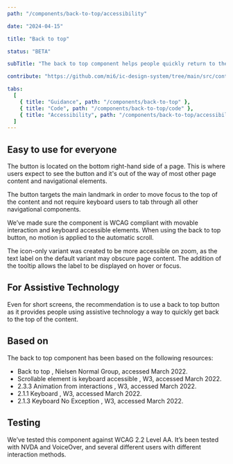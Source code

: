 ```yaml
---
path: "/components/back-to-top/accessibility"

date: "2024-04-15"

title: "Back to top"

status: "BETA"

subTitle: "The back to top component helps people quickly return to the top of a long page."

contribute: "https://github.com/mi6/ic-design-system/tree/main/src/content/structured/components/back-to-top"

tabs:
  [
    { title: "Guidance", path: "/components/back-to-top" },
    { title: "Code", path: "/components/back-to-top/code" },
    { title: "Accessibility", path: "/components/back-to-top/accessibility" },
  ]
---
```


## Easy to use for everyone

The button is located on the bottom right-hand side of a page. This is where users expect to see the button and it's out of the way of most other page content and navigational elements.

The button targets the main landmark in order to move focus to the top of the content and not require keyboard users to tab through all other navigational components.

We’ve made sure the component is WCAG compliant with movable interaction and keyboard accessible elements. When using the back to top button, no motion is applied to the automatic scroll.

The icon-only variant was created to be more accessible on zoom, as the text label on the default variant may obscure page content. The addition of the tooltip allows the label to be displayed on hover or focus.

## For Assistive Technology

Even for short screens, the recommendation is to use a back to top button as it provides people using assistive technology a way to quickly get back to the top of the content.

## Based on

The back to top component has been based on the following resources:

<ul>
  <li>
    <ic-link
      target="_blank"
      href="https://www.nngroup.com/articles/back-to-top/"
      rel="noreferer noopener nofollow"
    >
      Back to top
    </ic-link>
    , Nielsen Normal Group, accessed March 2022.
  </li>
  <li>
    <ic-link
      target="_blank"
      href="https://www.w3.org/WAI/standards-guidelines/act/rules/0ssw9k/proposed/"
      rel="noreferer noopener nofollow"
    >
      Scrollable element is keyboard accessible
    </ic-link>
    , W3, accessed March 2022.
  </li>
  <li>
    <ic-link
      target="_blank"
      href="https://www.w3.org/WAI/WCAG22/Understanding/animation-from-interactions"
      rel="noreferer noopener nofollow"
    >
      2.3.3 Animation from interactions
    </ic-link>
    , W3, accessed March 2022.
  </li>
  <li>
    <ic-link
      target="_blank"
      href="https://www.w3.org/WAI/WCAG22/Understanding/keyboard"
      rel="noreferer noopener nofollow"
    >
      2.1.1 Keyboard
    </ic-link>
    , W3, accessed March 2022.
  </li>
  <li>
    <ic-link
      target="_blank"
      href="https://www.w3.org/WAI/WCAG22/Understanding/keyboard-no-exception"
      rel="noreferer noopener nofollow"
    >
      2.1.3 Keyboard No Exception
    </ic-link>
    , W3, accessed March 2022.
  </li>
</ul>

## Testing

We’ve tested this component against WCAG 2.2 Level AA. It’s been tested with NVDA and VoiceOver, and several different users with different interaction methods.
